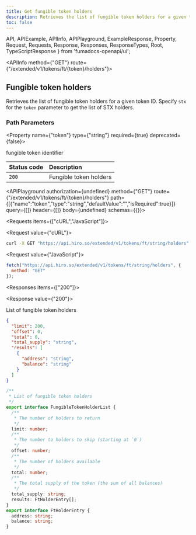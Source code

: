 ```yaml
---
title: Get fungible token holders
description: Retrieves the list of fungible token holders for a given token ID.
toc: false
---
```


  API,
  APIExample,
  APIInfo,
  APIPlayground,
  ExampleResponse,
  Property,
  Request,
  Requests,
  Response,
  Responses,
  ResponseTypes,
  Root,
  TypeScriptResponse
} from 'fumadocs-openapi/ui';

<Root>

<API>

<APIInfo method={"GET"} route={"/extended/v1/tokens/ft/{token}/holders"}>

## Fungible token holders

Retrieves the list of fungible token holders for a given token ID. Specify `stx` for the `token` parameter to get the list of STX holders.

### Path Parameters

<Property name={"token"} type={"string"} required={true} deprecated={false}>

fungible token identifier

</Property>

| Status code | Description |
| :------ | :------ |
| `200` | Fungible token holders |

<APIPlayground authorization={undefined} method={"GET"} route={"/extended/v1/tokens/ft/{token}/holders"} path={[{"name":"token","type":"string","defaultValue":"","isRequired":true}]} query={[]} header={[]} body={undefined} schemas={{}}>

</APIPlayground>

</APIInfo>

<APIExample>

<Requests items={["cURL","JavaScript"]}>

<Request value={"cURL"}>

```bash
curl -X GET "https://api.hiro.so/extended/v1/tokens/ft/string/holders"
```

</Request>

<Request value={"JavaScript"}>

```js
fetch("https://api.hiro.so/extended/v1/tokens/ft/string/holders", {
  method: "GET"
});
```

</Request>

</Requests>

<Responses items={["200"]}>

<Response value={"200"}>

List of fungible token holders

<ResponseTypes>

<ExampleResponse>

```json
{
  "limit": 200,
  "offset": 0,
  "total": 0,
  "total_supply": "string",
  "results": [
    {
      "address": "string",
      "balance": "string"
    }
  ]
}
```

</ExampleResponse>

<TypeScriptResponse>

```ts
/**
 * List of fungible token holders
 */
export interface FungibleTokenHolderList {
  /**
   * The number of holders to return
   */
  limit: number;
  /**
   * The number to holders to skip (starting at `0`)
   */
  offset: number;
  /**
   * The number of holders available
   */
  total: number;
  /**
   * The total supply of the token (the sum of all balances)
   */
  total_supply: string;
  results: FtHolderEntry[];
}
export interface FtHolderEntry {
  address: string;
  balance: string;
}
```

</TypeScriptResponse>

</ResponseTypes>

</Response>

</Responses>

</APIExample>

</API>

</Root>

